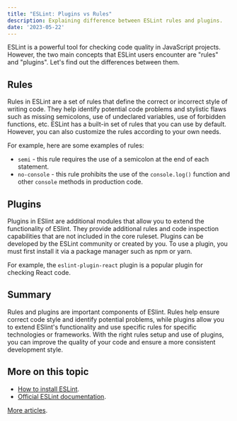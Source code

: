 ---
title: "ESLint: Plugins vs Rules"
description: Explaining difference between ESLint rules and plugins.
date: '2023-05-22'
---

ESLint is a powerful tool for checking code quality in JavaScript projects. However, the two main concepts that ESLint users encounter are "rules" and "plugins". Let's find out the differences between them.


## Rules

Rules in ESLint are a set of rules that define the correct or incorrect style of writing code. They help identify potential code problems and stylistic flaws such as missing semicolons, use of undeclared variables, use of forbidden functions, etc. ESLint has a built-in set of rules that you can use by default. However, you can also customize the rules according to your own needs.

For example, here are some examples of rules:

- `semi` - this rule requires the use of a semicolon at the end of each statement.
- `no-console` - this rule prohibits the use of the `console.log()` function and other `console` methods in production code.

## Plugins

Plugins in ESlint are additional modules that allow you to extend the functionality of ESlint. They provide additional rules and code inspection capabilities that are not included in the core ruleset. Plugins can be developed by the ESLint community or created by you. To use a plugin, you must first install it via a package manager such as npm or yarn.

For example, the `eslint-plugin-react` plugin is a popular plugin for checking React code.

## Summary

Rules and plugins are important components of ESlint. Rules help ensure correct code style and identify potential problems, while plugins allow you to extend ESlint's functionality and use specific rules for specific technologies or frameworks. With the right rules setup and use of plugins, you can improve the quality of your code and ensure a more consistent development style.

## More on this topic

- [How to install ESLint](eslint-setup).
- [Official ESLint documentation](https://eslint.org/docs/latest/).

[More articles](/).